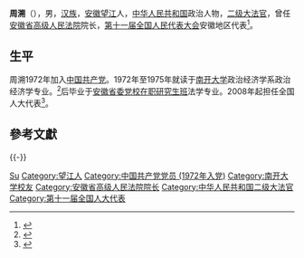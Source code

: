 '''周溯'''（{{bd|1949年||}}），男，[[汉族|汉族]]，[[安徽|安徽]][[望江|望江]]人，[[中华人民共和国|中华人民共和国]]政治人物，[[二级大法官|二级大法官]]，曾任[[安徽省高级人民法院|安徽省高级人民法院]]院长，[[第十一届全国人民代表大会|第十一届全国人民代表大会]]安徽地区代表<ref>{{cite web|author=新华网|title=第十一届全国人大代表|url=http://news.xinhuanet.com/ziliao/2008-03/03/content_7708230.htm?node=36628|publisher=新华网|accessdate=2014-01-07|archive-date=2014-01-10|archive-url=https://web.archive.org/web/20140110211415/http://news.xinhuanet.com/ziliao/2008-03/03/content_7708230.htm?node=36628|dead-url=no}}</ref>。

== 生平 ==
周溯1972年加入[[中国共产党|中国共产党]]。1972年至1975年就读于[[南开大学|南开大学]]政治经济学系政治经济学专业。<ref>{{Cite web|title=周溯校友当选安徽省高级人民法院院长|url=http://news.nankai.edu.cn/nkrw/system/2008/02/01/000013673.shtml|accessdate=2020-05-06|work=南开大学}}</ref>后毕业于[[安徽省委党校在职研究生班|安徽省委党校在职研究生班]]法学专业。2008年起担任全国人大代表<ref>{{cite news|title=全国人大代表信息-周溯|url=http://210.82.31.1:8084/delegate/viewDelegate.action?dbid=111017|accessdate=2013-04-05|newspaper=全国人大网|archive-url=https://web.archive.org/web/20140407061705/http://www.npc.gov.cn/delegate/viewDelegate.action?dbid=111017|archive-date=2014-04-07|dead-url=yes}}</ref>。

== 參考文獻 ==
{{reflist}}

{{-}}
{{start box}}
{{s-legal|prc-cour}}
{{s-before|}}
{{s-title|[[安徽省高级人民法院|安徽省高级人民法院]]院长|2003年1月—2013年1月}}
{{s-after|[[张坚_(1955年)|张坚]]}}
{{end box}}

{{中华人民共和国安徽省正职领导人}}

{{Authority control}}
{{DEFAULTSORT:Zhou周}}
[[Category:周姓|Su]]
[[Category:望江人|Category:望江人]]
[[Category:中国共产党党员_(1972年入党)|Category:中国共产党党员 (1972年入党)]]
[[Category:南开大学校友|Category:南开大学校友]]
[[Category:安徽省高级人民法院院长|Category:安徽省高级人民法院院长]]
[[Category:中华人民共和国二级大法官|Category:中华人民共和国二级大法官]]
[[Category:第十一届全国人大代表|Category:第十一届全国人大代表]]
